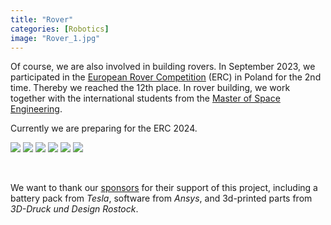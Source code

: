 ---
title: "Rover"
categories: [Robotics]
image: "Rover_1.jpg"
---

Of course, we are also involved in building rovers. In September 2023, we participated in the [European Rover Competition](https://roverchallenge.eu/en/main-page/) (ERC) in Poland for the 2nd time. 
Thereby we reached the 12th place. In rover building, we work together with the international students from the [Master of Space Engineering](https://www.mse.tu-berlin.de/).

Currently we are preparing for the ERC 2024.

<div class="slideshow">
  <!-- put all images here that should be available in the slideshow -->
  <img src="Rover_0.jpg" >
  <img src="Rover_1.jpg" >
  <img src="Rover_2.jpg" >
  <img src="Rover_3.jpg" >
  <img src="Rover_4.JPG" >
  <img src="Rover_5.jpg" >
</div>
<br/>

We want to thank our [sponsors](/sponsors) for their support of this project, including a battery pack from *Tesla*, software from *Ansys*, and 3d-printed parts from *3D-Druck und Design Rostock*.
